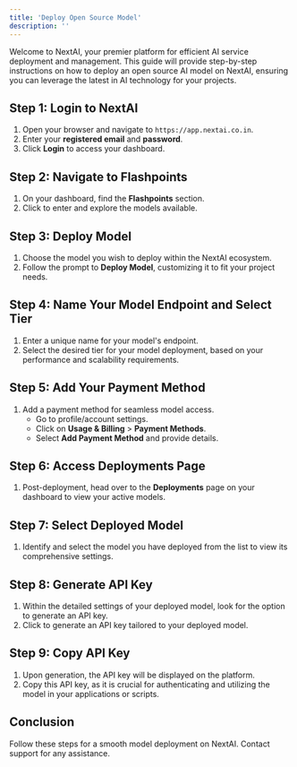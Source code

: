```yaml
---
title: 'Deploy Open Source Model'
description: ''
---
```

Welcome to NextAI, your premier platform for efficient AI service deployment and management. This guide will provide step-by-step instructions on how to deploy an open source AI model on NextAI, ensuring you can leverage the latest in AI technology for your projects.

## Step 1: Login to NextAI

1. Open your browser and navigate to `https://app.nextai.co.in`.
2. Enter your **registered email** and **password**.
3. Click **Login** to access your dashboard.

## Step 2: Navigate to Flashpoints

1. On your dashboard, find the **Flashpoints** section.
2. Click to enter and explore the models available.

## Step 3: Deploy Model

1. Choose the model you wish to deploy within the NextAI ecosystem.
2. Follow the prompt to **Deploy Model**, customizing it to fit your project needs.

## Step 4: Name Your Model Endpoint and Select Tier

1. Enter a unique name for your model's endpoint.
2. Select the desired tier for your model deployment, based on your performance and scalability requirements.

## Step 5: Add Your Payment Method

1. Add a payment method for seamless model access.
   - Go to profile/account settings.
   - Click on **Usage & Billing** > **Payment Methods**.
   - Select **Add Payment Method** and provide details.

## Step 6: Access Deployments Page

1. Post-deployment, head over to the **Deployments** page on your dashboard to view your active models.

## Step 7: Select Deployed Model

1. Identify and select the model you have deployed from the list to view its comprehensive settings.

## Step 8: Generate API Key

1. Within the detailed settings of your deployed model, look for the option to generate an API key.
2. Click to generate an API key tailored to your deployed model.

## Step 9: Copy API Key

1. Upon generation, the API key will be displayed on the platform.
2. Copy this API key, as it is crucial for authenticating and utilizing the model in your applications or scripts.
## Conclusion

Follow these steps for a smooth model deployment on NextAI. Contact support for any assistance.

